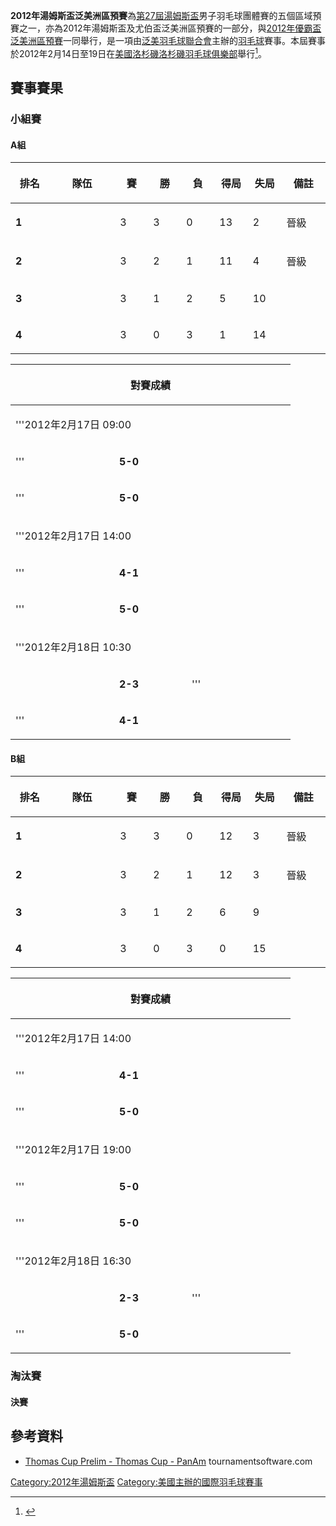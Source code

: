 {{noteTA|G1=Badminton}}
{{infobox badminton event
|name           = 2012年湯姆斯盃<br/>泛美洲區預賽
|image          = 
|size           = 
|caption        = 
|dates          = 2012年2月14日－2月19日
|number_edition = 
|level          =
|prize_money    =
|location       = {{USA}}[[洛杉磯|洛杉磯]]
|venue          = [[洛杉磯羽毛球俱樂部|洛杉磯羽毛球俱樂部]](LABC)
}}
'''2012年湯姆斯盃泛美洲區預賽'''為[[2012年湯姆斯盃|第27屆湯姆斯盃]]男子羽毛球團體賽的五個區域預賽之一，亦為2012年湯姆斯盃及尤伯盃泛美洲區預賽的一部分，與[[2012年優霸盃泛美洲區預賽|2012年優霸盃泛美洲區預賽]]一同舉行，是一項由[[泛美羽毛球聯合會|泛美羽毛球聯合會]]主辦的[[羽毛球|羽毛球]]賽事。本屆賽事於2012年2月14日至19日在[[美國|美國]][[洛杉磯|洛杉磯]][[洛杉磯羽毛球俱樂部|洛杉磯羽毛球俱樂部]]舉行<ref>{{cite news|title=BPAC TUC Preliminary|url=http://www.badmintonpanam.org/newscomp.php?ID=NEWS20120217152603|newspaper=Badminton Pan Am|date=2012-02-14}}{{dead link|date=十一月 2017 |bot=InternetArchiveBot }}{{en}}</ref>。

==賽事賽果==
===小組賽===
{{col-begin}}
{{col-2}}
====A組====
{| class=wikitable style="text-align:center; font-size:small" 
!width=50|排名
!width=100|隊伍
!width=40|賽
!width=40|勝
!width=40|負
!width=40|得局
!width=40|失局
!width=60|備註
|-bgcolor=ccffcc
|'''1'''||style="text-align:left"|{{bat|CAN}}||3||3||0||13||2||晉級
|-bgcolor=ccffcc
|'''2'''||style="text-align:left"|{{bat|BRA}}||3||2||1||11||4||晉級
|-bgcolor=ffcccc
|'''3'''||style="text-align:left"|{{bat|SUR}}||3||1||2||5||10||
|-bgcolor=ffcccc
|'''4'''||style="text-align:left"|{{bat|BAR}}||3||0||3||1||14||
|}

{| class=wikitable style="text-align:center; font-size:small" 
|-
!width=150|
!width=100|對賽成績
!width=150|
|-
|colspan="3"|'''2012年2月17日 09:00
|-
|'''{{bat|BRA}}
|'''5-0'''
|{{bat|BAR}}
|-
|'''{{bat|CAN}}
|'''5-0'''
|{{bat|SUR}}
|-
|colspan="3"|'''2012年2月17日 14:00
|-
|'''{{bat|BRA}}
|'''4-1'''
|{{bat|SUR}}
|-
|'''{{bat|CAN}}
|'''5-0'''
|{{bat|BAR}}
|-
|colspan="3"|'''2012年2月18日 10:30
|-
|{{bat|BRA}}
|'''2-3'''
|'''{{bat|CAN}}
|-
|'''{{bat|SUR}}
|'''4-1'''
|{{bat|BAR}}
|}
{{col-2}}
====B組====
{| class=wikitable style="text-align:center; font-size:small" 
!width=50|排名
!width=100|隊伍
!width=40|賽
!width=40|勝
!width=40|負
!width=40|得局
!width=40|失局
!width=60|備註
|-bgcolor=ccffcc
|'''1'''||style="text-align:left"|{{bat|GUA}}||3||3||0||12||3||晉級
|-bgcolor=ccffcc
|'''2'''||style="text-align:left"|{{bat|USA}}||3||2||1||12||3||晉級
|-bgcolor=ffcccc
|'''3'''||style="text-align:left"|{{bat|JAM}}||3||1||2||6||9||
|-bgcolor=ffcccc
|'''4'''||style="text-align:left"|{{bat|PRI}}||3||0||3||0||15||
|}

{| class=wikitable style="text-align:center; font-size:small" 
|-
!width=150|
!width=100|對賽成績
!width=150|
|-
|colspan="3"|'''2012年2月17日 14:00
|-
|'''{{bat|GUA}}
|'''4-1'''
|{{bat|JAM}}
|-
|'''{{bat|USA}}
|'''5-0'''
|{{bat|PRI}}
|-
|colspan="3"|'''2012年2月17日 19:00
|-
|'''{{bat|USA}}
|'''5-0'''
|{{bat|JAM}}
|-
|'''{{bat|GUA}}
|'''5-0'''
|{{bat|PRI}}
|-
|colspan="3"|'''2012年2月18日 16:30
|-
|{{bat|USA}}
|'''2-3'''
|'''{{bat|GUA}}
|-
|'''{{bat|JAM}}
|'''5-0'''
|{{bat|PRI}}
|}
{{col-end}}

===淘汰賽===
{{Round4-with third
<!--準決賽-->
|2012年2月19日 10:30|{{bat|CAN}} |0 |'''{{bat|USA}}''' |'''3'''
|2012年2月19日 10:30|{{bat|BRA}} |0 |'''{{bat|GUA}}''' |'''3'''
<!--決賽-->
|2012年2月19日 16:30|'''{{bat|USA}}''' |'''3''' |{{bat|GUA}} |1
<!--季軍戰-->
|2012年2月19日 16:30|'''{{bat|CAN}}''' |'''3''' |{{bat|BRA}} |0
}}
====決賽====
{{col-begin}}
{{col-2}}
{{Badmintonbox
|team1=USA
|team2=GUA
|venue=
|date=[http://www.tournamentsoftware.com/sport/teammatch.aspx?id=3A818C74-EEB7-4994-B897-88C0929A51B8&match=102 2012年2月19日 16:30]
|score1=3
|score2=1
|R1match=男單
|R1={{BadmintonMatch|T1P1=[[萨塔瓦特·庞拉尔莱特|萨塔瓦特·庞拉尔莱特]] |20 |14 | |T2P1=[[凯文·科登|凯文·科登]] |22 |21 | }}
|R2match=男單
|R2={{BadmintonMatch|T1P1=[[舒之顥|舒之顥]] |21 |21 | |T2P1=[[鲁道夫·拉米雷斯|鲁道夫·拉米雷斯]] |14 |14 | }}
|R3match=男雙
|R3={{BadmintonMatch|T1P1=[[白国豪|白国豪]] |T1P2=[[萨塔瓦特·庞拉尔莱特|萨塔瓦特·庞拉尔莱特]] |21 |21 | |T2P1=[[阿尼巴尔·马罗金|阿尼巴尔·马罗金]] |T2P2=[[乔纳森·索利斯|乔纳森·索利斯]] |12 |5 |}}
|R4match=男單
|R4={{BadmintonMatch|T1P1=[[Nicholas_Jinadasa|Nicholas Jinadasa]] |21 |19 |21 |T2P1=[[亨布莱斯·海默德|亨布莱斯·海默德]] |6 |21 |19 }}
|R5match=男雙
|R5={{BadmintonMatch|T1P1=[[吴俊明|吴俊明]] |T1P2=[[周菲利浦|周菲利浦]] | | | |T2P1=[[凯文·科登|凯文·科登]] |T2P2=[[鲁道夫·拉米雷斯|鲁道夫·拉米雷斯]] | | |np= }}
}}
{{col-2}}
{{col-end}}

==參考資料==
{{reflist}}
*[http://www.tournamentsoftware.com/sport/draw.aspx?id=3A818C74-EEB7-4994-B897-88C0929A51B8&draw=7 Thomas Cup Prelim - Thomas Cup - PanAm] tournamentsoftware.com {{en}}

[[Category:2012年湯姆斯盃|Category:2012年湯姆斯盃]]
[[Category:美國主辦的國際羽毛球賽事|Category:美國主辦的國際羽毛球賽事]]